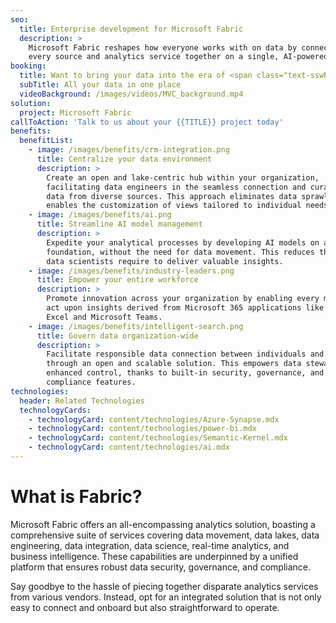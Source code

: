 ```yaml
---
seo:
  title: Enterprise development for Microsoft Fabric
  description: >
    Microsoft Fabric reshapes how everyone works with on data by connecting
    every source and analytics service together on a single, AI-powered platform
booking:
  title: Want to bring your data into the era of <span class="text-sswRed">AI</span>?
  subTitle: All your data in one place
  videoBackground: /images/videos/MVC_background.mp4
solution:
  project: Microsoft Fabric
callToAction: 'Talk to us about your {{TITLE}} project today'
benefits:
  benefitList:
    - image: /images/benefits/crm-integration.png
      title: Centralize your data environment
      description: >
        Create an open and lake-centric hub within your organization,
        facilitating data engineers in the seamless connection and curation of
        data from diverse sources. This approach eliminates data sprawl and
        enables the customization of views tailored to individual needs
    - image: /images/benefits/ai.png
      title: Streamline AI model management
      description: >
        Expedite your analytical processes by developing AI models on a unified
        foundation, without the need for data movement. This reduces the time
        data scientists require to deliver valuable insights.
    - image: /images/benefits/industry-leaders.png
      title: Empower your entire workforce
      description: >
        Promote innovation across your organization by enabling every member to
        act upon insights derived from Microsoft 365 applications like Microsoft
        Excel and Microsoft Teams.
    - image: /images/benefits/intelligent-search.png
      title: Govern data organization-wide
      description: >
        Facilitate responsible data connection between individuals and data
        through an open and scalable solution. This empowers data stewards with
        enhanced control, thanks to built-in security, governance, and
        compliance features.
technologies:
  header: Related Technologies
  technologyCards:
    - technologyCard: content/technologies/Azure-Synapse.mdx
    - technologyCard: content/technologies/power-bi.mdx
    - technologyCard: content/technologies/Semantic-Kernel.mdx
    - technologyCard: content/technologies/ai.mdx
---
```


# What is Fabric?

<VideoEmbed url="https://youtu.be/X_c7gLfJz_Q?si=RCYG0uUv27Fx5bfE" />

Microsoft Fabric offers an all-encompassing analytics solution, boasting a comprehensive suite of services covering data movement, data lakes, data engineering, data integration, data science, real-time analytics, and business intelligence. These capabilities are underpinned by a unified platform that ensures robust data security, governance, and compliance.

Say goodbye to the hassle of piecing together disparate analytics services from various vendors. Instead, opt for an integrated solution that is not only easy to connect and onboard but also straightforward to operate.
